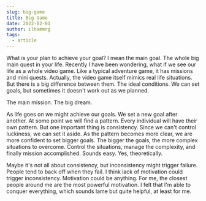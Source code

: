 ```yaml
---
slug: big-game
title: Big Game
date: 2022-02-01
author: ilhammrg
tags:
  - article
---
```

What is your plan to achieve your goal? I mean the main goal. The whole big main quest in your life. Recently I have been wondering, what if we see our life as a whole video game. Like a typical adventure game, it has missions and mini quests. Actually, the video game itself mimics real life situations. But there is a big difference between them. The ideal conditions. We can set goals, but sometimes it doesn't work out as we planned. 

The main mission. The big dream. 

As life goes on we might achieve our goals. We set a new goal after another. At some point we will find a pattern. Every individual will have their own pattern. But one important thing is consistency. Since we can't control luckiness, we can set it aside. As the pattern becomes more clear, we are more confident to set bigger goals. The bigger the goals, the more complex situations to overcome. Control the situations, manage the complexity, and finally mission accomplished. Sounds easy. Yes, theoretically.

Maybe it's not all about consistency, but inconsistency might trigger failure. People tend to back off when they fail. I think lack of motivation could trigger inconsistency. Motivation could be anything. For me, the closest people around me are the most powerful motivation. I felt that I'm able to conquer everything, which sounds lame but quite helpful, at least for me.